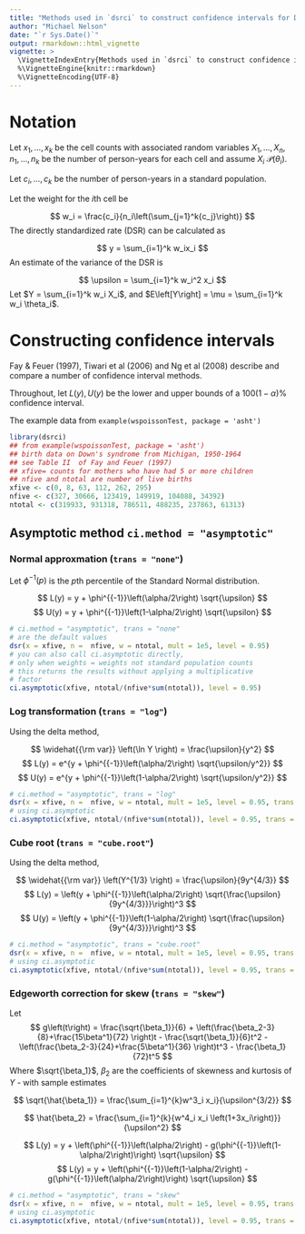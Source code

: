 ```yaml
---
title: "Methods used in `dsrci` to construct confidence intervals for Directly Standardized Rates."
author: "Michael Nelson"
date: "`r Sys.Date()`"
output: rmarkdown::html_vignette
vignette: >
  \VignetteIndexEntry{Methods used in `dsrci` to construct confidence intervals for Directly Standardized Rates.}
  %\VignetteEngine{knitr::rmarkdown}
  %\VignetteEncoding{UTF-8}
---
```


# Notation

Let $x_1, \ldots, x_k$ be the cell counts  with associated random variables $X_1, \ldots, X_n$, $n_1, \ldots, n_k$ be the number of person-years for each cell and assume $X_i~\mathcal{P}\left(\theta_i\right)$.

Let $c_i, \ldots, c_k$ be the number of person-years in a standard population. 

Let the weight for the $i$th cell be

$$
w_i = \frac{c_i}{n_i\left(\sum_{j=1}^k{c_j}\right)}
$$
The directly standardized rate (DSR) can be calculated as

$$
y = \sum_{i=1}^k w_ix_i
$$
An estimate of the variance of the DSR is

$$
\upsilon = \sum_{i=1}^k w_i^2 x_i
$$
Let $Y = \sum_{i=1}^k w_i X_i$, and $E\left[Y\right] = \mu = \sum_{i=1}^k w_i \theta_i$. 


# Constructing confidence intervals

Fay & Feuer (1997), Tiwari et al (2006) and Ng et al (2008) describe and compare a number of confidence interval methods.

Throughout, let $L\left(y\right), U\left(y\right)$ be the lower  and upper bounds of a $100(1-\alpha)\%$ confidence interval.

The example data from `example(wspoissonTest, package = 'asht')`

```r
library(dsrci)
## from example(wspoissonTest, package = 'asht')
## birth data on Down's syndrome from Michigan, 1950-1964
## see Table II  of Fay and Feuer (1997)
## xfive= counts for mothers who have had 5 or more children
## nfive and ntotal are number of live births 
xfive <- c(0, 8, 63, 112, 262, 295)
nfive <- c(327, 30666, 123419, 149919, 104088, 34392)
ntotal <- c(319933, 931318, 786511, 488235, 237863, 61313)
```

## Asymptotic method `ci.method = "asymptotic"`

### Normal approxmation (`trans = "none"`)


Let $\phi^{-1}\left(p\right)$ is the $p$th percentile of the Standard Normal distribution. 

$$
L(y) = y +  \phi^{{-1}}\left(\alpha/2\right) \sqrt{\upsilon}
$$
$$
U(y) = y +  \phi^{{-1}}\left(1-\alpha/2\right) \sqrt{\upsilon}
$$

```r
# ci.method = "asymptotic", trans = "none"
# are the default values
dsr(x = xfive, n =  nfive, w = ntotal, mult = 1e5, level = 0.95)
# you can also call ci.asymptotic directly, 
# only when weights = weights not standard population counts
# this returns the results without applying a multiplicative
# factor
ci.asymptotic(xfive, ntotal/(nfive*sum(ntotal)), level = 0.95)
```


### Log transformation (`trans = "log"`)

Using the delta method, 

$$
\widehat{{\rm var}} \left(\ln Y \right) = \frac{\upsilon}{y^2}
$$
$$
L(y) = e^{y +  \phi^{{-1}}\left(\alpha/2\right) \sqrt{\upsilon/y^2}}
$$
$$
U(y) = e^{y +  \phi^{{-1}}\left(1-\alpha/2\right) \sqrt{\upsilon/y^2}}
$$

```r
# ci.method = "asymptotic", trans = "log"
dsr(x = xfive, n =  nfive, w = ntotal, mult = 1e5, level = 0.95, trans = "log")
# using ci.asymptotic
ci.asymptotic(xfive, ntotal/(nfive*sum(ntotal)), level = 0.95, trans = "log")
```

### Cube root (`trans = "cube.root"`)
Using the delta method, 

$$
\widehat{{\rm var}} \left(Y^{1/3} \right) = \frac{\upsilon}{9y^{4/3}}
$$
$$
L(y) = \left(y +  \phi^{{-1}}\left(\alpha/2\right) \sqrt{\frac{\upsilon}{9y^{4/3}}}\right)^3
$$
$$
U(y) = \left(y +  \phi^{{-1}}\left(1-\alpha/2\right) \sqrt{\frac{\upsilon}{9y^{4/3}}}\right)^3
$$

```r
# ci.method = "asymptotic", trans = "cube.root"
dsr(x = xfive, n =  nfive, w = ntotal, mult = 1e5, level = 0.95, trans = "cube.root")
# using ci.asymptotic
ci.asymptotic(xfive, ntotal/(nfive*sum(ntotal)), level = 0.95, trans = "cube.root")
```

### Edgeworth correction for skew (`trans = "skew"`)
Let
$$
g\left(t\right) = \frac{\sqrt{\beta_1}}{6} + \left(\frac{\beta_2-3}{8}+\frac{15\beta^1}{72} \right)t -
\frac{\sqrt{\beta_1}}{6}t^2 - \left(\frac{\beta_2-3}{24}+\frac{5\beta^1}{36} \right)t^3 
- \frac{\beta_1}{72}t^5
$$
Where $\sqrt{\beta_1}$, $\beta_2$ are the coefficients of skewness and kurtosis of $Y$ - with sample estimates

$$
\sqrt{\hat{\beta_1}} = \frac{\sum_{i=1}^{k}w^3_i x_i}{\upsilon^{3/2}}
$$

$$
\hat{\beta_2} = \frac{\sum_{i=1}^{k}{w^4_i x_i \left(1+3x_i\right)}}{\upsilon^2}
$$

$$
L(y) = y +  \left(\phi^{{-1}}\left(\alpha/2\right) - g(\phi^{{-1}}\left(1-\alpha/2\right)\right) \sqrt{\upsilon}
$$
$$
L(y) = y +  \left(\phi^{{-1}}\left(1-\alpha/2\right) - g(\phi^{{-1}}\left(\alpha/2\right)\right) \sqrt{\upsilon}
$$
```r
# ci.method = "asymptotic", trans = "skew"
dsr(x = xfive, n =  nfive, w = ntotal, mult = 1e5, level = 0.95, trans = "skew")
# using ci.asymptotic
ci.asymptotic(xfive, ntotal/(nfive*sum(ntotal)), level = 0.95, trans = "skew")
```

